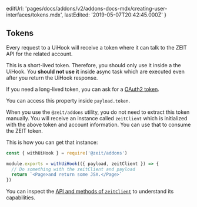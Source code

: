   editUrl:
    'pages/docs/addons/v2/addons-docs-mdx/creating-user-interfaces/tokens.mdx',
  lastEdited: '2019-05-07T20:42:45.000Z'
}

## Tokens

Every request to a UiHook will receive a token where it can talk to the ZEIT API for the related account.

This is a short-lived token. Therefore, you should only use it inside a the UiHook. You **should not use it** inside async task which are executed even after you return the UiHook response.

If you need a long-lived token, you can ask for a [OAuth2 token](https://www.notion.so/zeithq/Building-OAuth-Apps-2ff4b3638269466e87e2b1c68337eeb1).

You can access this property inside `payload.token`.

When you use the `@zeit/addons` utility, you do not need to extract this token manually. You will receive an instance called `zeitClient` which is initialized with the above token and account information. You can use that to consume the ZEIT token.

This is how you can get that instance:

```js
const { withUiHook } = require('@zeit/addons')

module.exports = withUiHook(({ payload, zeitClient }) => {
  // Do something with the zeitClient and payload
  return `<Page>and return some JSX.</Page>`
})
```

You can inspect the [API and methods of `zeitClient`](https://github.com/zeit/addons/blob/master/src/zeit-client.ts) to understand its capabilities.
